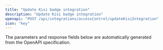 ```yaml
---
title: "Update Kisi badge integration"
description: "Update Kisi badge integration"
openapi: "POST /api/integrations/accessControl/updateKisiIntegration"
icon: "key"
---
```


<Note>
The parameters and response fields below are automatically generated from the OpenAPI specification.
</Note>
